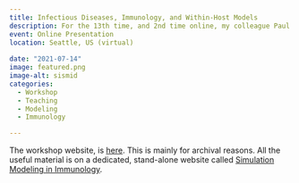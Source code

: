 ```yaml
---
title: Infectious Diseases, Immunology, and Within-Host Models
description: For the 13th time, and 2nd time online, my colleague Paul Thomas and I taught our annual SISMID workshop.
event: Online Presentation
location: Seattle, US (virtual)
  
date: "2021-07-14"
image: featured.png
image-alt: sismid
categories:
  - Workshop
  - Teaching
  - Modeling
  - Immunology

---
```


The workshop website, is [here](https://andreashandel.github.io/SISMID2021/). This is mainly for archival reasons. All the useful material is on a dedicated, stand-alone website called [Simulation Modeling in Immunology](https://andreashandel.github.io/SMIcourse/).
